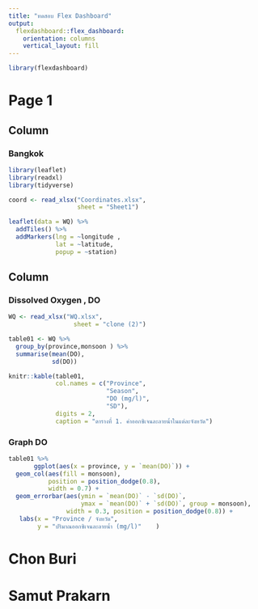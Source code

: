 ```yaml
---
title: "ทดสอบ Flex Dashboard"
output: 
  flexdashboard::flex_dashboard:
    orientation: columns
    vertical_layout: fill
---
```


```r
library(flexdashboard)
```

Page 1
======
Column {data-width=650}
-----------------------------------------------------------------------

### Bangkok

```r
library(leaflet)
library(readxl)
library(tidyverse)

coord <- read_xlsx("Coordinates.xlsx", 
                   sheet = "Sheet1")

leaflet(data = WQ) %>% 
  addTiles() %>% 
  addMarkers(lng = ~longitude , 
             lat = ~latitude,
             popup = ~station)
```

Column {data-width=350}
-----------------------------------------------------------------------

### Dissolved Oxygen , DO

```r
WQ <- read_xlsx("WQ.xlsx", 
                  sheet = "clone (2)")

table01 <- WQ %>%
  group_by(province,monsoon ) %>%
  summarise(mean(DO), 
            sd(DO))

knitr::kable(table01, 
             col.names = c("Province",
                           "Season",
                           "DO (mg/l)",
                           "SD"), 
             digits = 2,
             caption = "ตารางที่ 1. ค่าออกซิเจนละลายน้ำในแต่ละจังหวัด")

```

### Graph DO

```r
table01 %>%
       ggplot(aes(x = province, y = `mean(DO)`)) + 
  geom_col(aes(fill = monsoon),
           position = position_dodge(0.8), 
           width = 0.7) + 
  geom_errorbar(aes(ymin = `mean(DO)` - `sd(DO)`,
                    ymax = `mean(DO)` + `sd(DO)`, group = monsoon), 
                width = 0.3, position = position_dodge(0.8)) + 
   labs(x = "Province / จังหวัด",
        y = "ปริมาณออกซิเจนละลายน้ำ (mg/l)"    )
```

Chon Buri
========



Samut Prakarn
=======